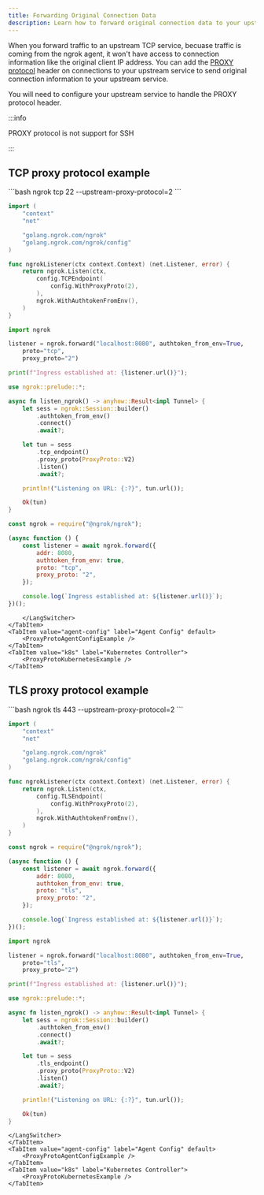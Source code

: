 ```yaml
---
title: Forwarding Original Connection Data
description: Learn how to forward original connection data to your upstream services.
---
```





When you forward traffic to an upstream TCP service, becuase traffic is coming from the ngrok agent, it won't have access to connection information like the original client IP address. You can add the [PROXY protocol](https://www.haproxy.org/download/1.8/doc/proxy-protocol.txt) header on connections to your upstream service to send original connection information to your upstream service.

You will need to configure your upstream service to handle the PROXY protocol header.

:::info

PROXY protocol is not support for SSH

:::

## TCP proxy protocol example

<Tabs groupId="endpoint-type" queryString="ept">
	<TabItem value="agent-endpoint" label="Agent Endpoint">
		<LangSwitcher>
```bash
ngrok tcp 22 --upstream-proxy-protocol=2
```

```go
import (
	"context"
	"net"

	"golang.ngrok.com/ngrok"
	"golang.ngrok.com/ngrok/config"
)

func ngrokListener(ctx context.Context) (net.Listener, error) {
	return ngrok.Listen(ctx,
		config.TCPEndpoint(
			config.WithProxyProto(2),
		),
		ngrok.WithAuthtokenFromEnv(),
	)
}
```

```python
import ngrok

listener = ngrok.forward("localhost:8080", authtoken_from_env=True,
    proto="tcp",
    proxy_proto="2")

print(f"Ingress established at: {listener.url()}");
```

```rust
use ngrok::prelude::*;

async fn listen_ngrok() -> anyhow::Result<impl Tunnel> {
    let sess = ngrok::Session::builder()
        .authtoken_from_env()
        .connect()
        .await?;

    let tun = sess
        .tcp_endpoint()
        .proxy_proto(ProxyProto::V2)
        .listen()
        .await?;

    println!("Listening on URL: {:?}", tun.url());

    Ok(tun)
}
```

```jsx
const ngrok = require("@ngrok/ngrok");

(async function () {
	const listener = await ngrok.forward({
		addr: 8080,
		authtoken_from_env: true,
		proto: "tcp",
		proxy_proto: "2",
	});

	console.log(`Ingress established at: ${listener.url()}`);
})();
```

    	</LangSwitcher>
    </TabItem>
    <TabItem value="agent-config" label="Agent Config" default>
    	<ProxyProtoAgentConfigExample />
    </TabItem>
    <TabItem value="k8s" label="Kubernetes Controller">
    	<ProxyProtoKubernetesExample />
    </TabItem>

</Tabs>

## TLS proxy protocol example

<Tabs groupId="endpoint-type" queryString="ept">
	<TabItem value="agent-endpoint" label="Agent Endpoint">
		<LangSwitcher>
```bash
ngrok tls 443 --upstream-proxy-protocol=2
```

```go
import (
	"context"
	"net"

	"golang.ngrok.com/ngrok"
	"golang.ngrok.com/ngrok/config"
)

func ngrokListener(ctx context.Context) (net.Listener, error) {
	return ngrok.Listen(ctx,
		config.TLSEndpoint(
			config.WithProxyProto(2),
		),
		ngrok.WithAuthtokenFromEnv(),
	)
}
```

```jsx
const ngrok = require("@ngrok/ngrok");

(async function () {
	const listener = await ngrok.forward({
		addr: 8080,
		authtoken_from_env: true,
		proto: "tls",
		proxy_proto: "2",
	});

	console.log(`Ingress established at: ${listener.url()}`);
})();
```

```python
import ngrok

listener = ngrok.forward("localhost:8080", authtoken_from_env=True,
    proto="tls",
    proxy_proto="2")

print(f"Ingress established at: {listener.url()}");
```

```rust
use ngrok::prelude::*;

async fn listen_ngrok() -> anyhow::Result<impl Tunnel> {
    let sess = ngrok::Session::builder()
        .authtoken_from_env()
        .connect()
        .await?;

    let tun = sess
        .tls_endpoint()
        .proxy_proto(ProxyProto::V2)
        .listen()
        .await?;

    println!("Listening on URL: {:?}", tun.url());

    Ok(tun)
}
```

    </LangSwitcher>
    </TabItem>
    <TabItem value="agent-config" label="Agent Config" default>
    	<ProxyProtoAgentConfigExample />
    </TabItem>
    <TabItem value="k8s" label="Kubernetes Controller">
    	<ProxyProtoKubernetesExample />
    </TabItem>

</Tabs>

